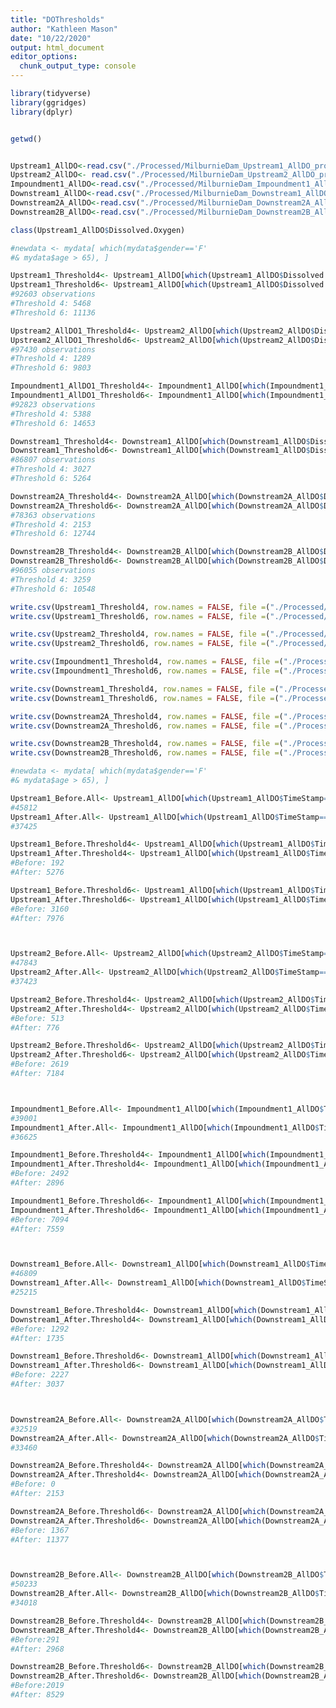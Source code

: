 ```yaml
---
title: "DOThresholds"
author: "Kathleen Mason"
date: "10/22/2020"
output: html_document
editor_options: 
  chunk_output_type: console
---
```


```r
library(tidyverse)
library(ggridges)
library(dplyr)


getwd()


Upstream1_AllDO<-read.csv("./Processed/MilburnieDam_Upstream1_AllDO_processed.csv")
Upstream2_AllDO<- read.csv("./Processed/MilburnieDam_Upstream2_AllDO_processed.csv")
Impoundment1_AllDO<-read.csv("./Processed/MilburnieDam_Impoundment1_AllDO_processed.csv")
Downstream1_AllDO<-read.csv("./Processed/MilburnieDam_Downstream1_AllDO_processed.csv")
Downstream2A_AllDO<-read.csv("./Processed/MilburnieDam_Downstream2A_AllDO_processed.csv")
Downstream2B_AllDO<-read.csv("./Processed/MilburnieDam_Downstream2B_AllDO_processed.csv")

class(Upstream1_AllDO$Dissolved.Oxygen)

```

```r
#newdata <- mydata[ which(mydata$gender=='F' 
#& mydata$age > 65), ]

Upstream1_Threshold4<- Upstream1_AllDO[which(Upstream1_AllDO$Dissolved.Oxygen <= 4),]
Upstream1_Threshold6<- Upstream1_AllDO[which(Upstream1_AllDO$Dissolved.Oxygen <= 6),]
#92603 observations
#Threshold 4: 5468
#Threshold 6: 11136

Upstream2_AllDO1_Threshold4<- Upstream2_AllDO[which(Upstream2_AllDO$Dissolved.Oxygen <= 4),]
Upstream2_AllDO1_Threshold6<- Upstream2_AllDO[which(Upstream2_AllDO$Dissolved.Oxygen <= 6),]
#97430 observations
#Threshold 4: 1289
#Threshold 6: 9803

Impoundment1_AllDO1_Threshold4<- Impoundment1_AllDO[which(Impoundment1_AllDO$Dissolved.Oxygen <= 4),]
Impoundment1_AllDO1_Threshold6<- Impoundment1_AllDO[which(Impoundment1_AllDO$Dissolved.Oxygen <= 6),]
#92823 observations
#Threshold 4: 5388
#Threshold 6: 14653

Downstream1_Threshold4<- Downstream1_AllDO[which(Downstream1_AllDO$Dissolved.Oxygen <= 4),]
Downstream1_Threshold6<- Downstream1_AllDO[which(Downstream1_AllDO$Dissolved.Oxygen <= 6),]
#86807 observations
#Threshold 4: 3027
#Threshold 6: 5264

Downstream2A_Threshold4<- Downstream2A_AllDO[which(Downstream2A_AllDO$Dissolved.Oxygen <= 4),]
Downstream2A_Threshold6<- Downstream2A_AllDO[which(Downstream2A_AllDO$Dissolved.Oxygen <= 6),]
#78363 observations
#Threshold 4: 2153
#Threshold 6: 12744

Downstream2B_Threshold4<- Downstream2B_AllDO[which(Downstream2B_AllDO$Dissolved.Oxygen <= 4),]
Downstream2B_Threshold6<- Downstream2B_AllDO[which(Downstream2B_AllDO$Dissolved.Oxygen <= 6),]
#96055 observations
#Threshold 4: 3259
#Threshold 6: 10548
```

```r
write.csv(Upstream1_Threshold4, row.names = FALSE, file =("./Processed/MilburnieDam_Upstream1_Threshold4_processed.csv"))
write.csv(Upstream1_Threshold6, row.names = FALSE, file =("./Processed/MilburnieDam_Upstream1_Threshold6_processed.csv"))

write.csv(Upstream2_Threshold4, row.names = FALSE, file =("./Processed/MilburnieDam_Upstream2_Threshold4_processed.csv"))
write.csv(Upstream2_Threshold6, row.names = FALSE, file =("./Processed/MilburnieDam_Upstream2_Threshold6_processed.csv"))

write.csv(Impoundment1_Threshold4, row.names = FALSE, file =("./Processed/MilburnieDam_Impoundment1_Threshold4_processed.csv"))
write.csv(Impoundment1_Threshold6, row.names = FALSE, file =("./Processed/MilburnieDam_Impoundment1_Threshold6_processed.csv"))

write.csv(Downstream1_Threshold4, row.names = FALSE, file =("./Processed/MilburnieDam_Downstream1_Threshold4_processed.csv"))
write.csv(Downstream1_Threshold6, row.names = FALSE, file =("./Processed/MilburnieDam_Downstream1_Threshold6_processed.csv"))

write.csv(Downstream2A_Threshold4, row.names = FALSE, file =("./Processed/MilburnieDam_Downstream2A_Threshold4_processed.csv"))
write.csv(Downstream2A_Threshold6, row.names = FALSE, file =("./Processed/MilburnieDam_Downstream2A_Threshold6_processed.csv"))

write.csv(Downstream2B_Threshold4, row.names = FALSE, file =("./Processed/MilburnieDam_Downstream2B_Threshold4_processed.csv"))
write.csv(Downstream2B_Threshold6, row.names = FALSE, file =("./Processed/MilburnieDam_Downstream2B_Threshold6_processed.csv"))
```

```r
#newdata <- mydata[ which(mydata$gender=='F' 
#& mydata$age > 65), ]

Upstream1_Before.All<- Upstream1_AllDO[which(Upstream1_AllDO$TimeStamp=='Before') ,]
#45812
Upstream1_After.All<- Upstream1_AllDO[which(Upstream1_AllDO$TimeStamp=='After') ,]
#37425

Upstream1_Before.Threshold4<- Upstream1_AllDO[which(Upstream1_AllDO$TimeStamp=='Before' & Upstream1_AllDO$Dissolved.Oxygen <= 4),]
Upstream1_After.Threshold4<- Upstream1_AllDO[which(Upstream1_AllDO$TimeStamp=='After' & Upstream1_AllDO$Dissolved.Oxygen <= 4),]
#Before: 192
#After: 5276

Upstream1_Before.Threshold6<- Upstream1_AllDO[which(Upstream1_AllDO$TimeStamp=='Before' & Upstream1_AllDO$Dissolved.Oxygen <= 6),]
Upstream1_After.Threshold6<- Upstream1_AllDO[which(Upstream1_AllDO$TimeStamp=='After' & Upstream1_AllDO$Dissolved.Oxygen <= 6),]
#Before: 3160
#After: 7976



Upstream2_Before.All<- Upstream2_AllDO[which(Upstream2_AllDO$TimeStamp=='Before') ,]
#47843
Upstream2_After.All<- Upstream2_AllDO[which(Upstream2_AllDO$TimeStamp=='After') ,]
#37423

Upstream2_Before.Threshold4<- Upstream2_AllDO[which(Upstream2_AllDO$TimeStamp=='Before' & Upstream2_AllDO$Dissolved.Oxygen <= 4),]
Upstream2_After.Threshold4<- Upstream2_AllDO[which(Upstream2_AllDO$TimeStamp=='After' & Upstream2_AllDO$Dissolved.Oxygen <= 4),]
#Before: 513
#After: 776

Upstream2_Before.Threshold6<- Upstream2_AllDO[which(Upstream2_AllDO$TimeStamp=='Before' & Upstream2_AllDO$Dissolved.Oxygen <= 6),]
Upstream2_After.Threshold6<- Upstream2_AllDO[which(Upstream2_AllDO$TimeStamp=='After' & Upstream2_AllDO$Dissolved.Oxygen <= 6),]
#Before: 2619
#After: 7184



Impoundment1_Before.All<- Impoundment1_AllDO[which(Impoundment1_AllDO$TimeStamp=='Before') ,]
#39001
Impoundment1_After.All<- Impoundment1_AllDO[which(Impoundment1_AllDO$TimeStamp=='After') ,]
#36625

Impoundment1_Before.Threshold4<- Impoundment1_AllDO[which(Impoundment1_AllDO$TimeStamp=='Before' & Impoundment1_AllDO$Dissolved.Oxygen <= 4),]
Impoundment1_After.Threshold4<- Impoundment1_AllDO[which(Impoundment1_AllDO$TimeStamp=='After' & Impoundment1_AllDO$Dissolved.Oxygen <= 4),]
#Before: 2492
#After: 2896

Impoundment1_Before.Threshold6<- Impoundment1_AllDO[which(Impoundment1_AllDO$TimeStamp=='Before' & Impoundment1_AllDO$Dissolved.Oxygen <= 6),]
Impoundment1_After.Threshold6<- Impoundment1_AllDO[which(Impoundment1_AllDO$TimeStamp=='After' & Impoundment1_AllDO$Dissolved.Oxygen <= 6),]
#Before: 7094
#After: 7559



Downstream1_Before.All<- Downstream1_AllDO[which(Downstream1_AllDO$TimeStamp=='Before') ,]
#46809
Downstream1_After.All<- Downstream1_AllDO[which(Downstream1_AllDO$TimeStamp=='After') ,]
#25215

Downstream1_Before.Threshold4<- Downstream1_AllDO[which(Downstream1_AllDO$TimeStamp=='Before' & Downstream1_AllDO$Dissolved.Oxygen <= 4),]
Downstream1_After.Threshold4<- Downstream1_AllDO[which(Downstream1_AllDO$TimeStamp=='After' & Downstream1_AllDO$Dissolved.Oxygen <= 4),]
#Before: 1292
#After: 1735

Downstream1_Before.Threshold6<- Downstream1_AllDO[which(Downstream1_AllDO$TimeStamp=='Before' & Downstream1_AllDO$Dissolved.Oxygen <= 6),]
Downstream1_After.Threshold6<- Downstream1_AllDO[which(Downstream1_AllDO$TimeStamp=='After' & Downstream1_AllDO$Dissolved.Oxygen <= 6),]
#Before: 2227
#After: 3037



Downstream2A_Before.All<- Downstream2A_AllDO[which(Downstream2A_AllDO$TimeStamp=='Before') ,]
#32519
Downstream2A_After.All<- Downstream2A_AllDO[which(Downstream2A_AllDO$TimeStamp=='After') ,]
#33460

Downstream2A_Before.Threshold4<- Downstream2A_AllDO[which(Downstream2A_AllDO$TimeStamp=='Before' & Downstream2A_AllDO$Dissolved.Oxygen <= 4),]
Downstream2A_After.Threshold4<- Downstream2A_AllDO[which(Downstream2A_AllDO$TimeStamp=='After' & Downstream2A_AllDO$Dissolved.Oxygen <= 4),]
#Before: 0
#After: 2153

Downstream2A_Before.Threshold6<- Downstream2A_AllDO[which(Downstream2A_AllDO$TimeStamp=='Before' & Downstream2A_AllDO$Dissolved.Oxygen <= 6),]
Downstream2A_After.Threshold6<- Downstream2A_AllDO[which(Downstream2A_AllDO$TimeStamp=='After' & Downstream2A_AllDO$Dissolved.Oxygen <= 6),]
#Before: 1367
#After: 11377



Downstream2B_Before.All<- Downstream2B_AllDO[which(Downstream2B_AllDO$TimeStamp=='Before') ,]
#50233
Downstream2B_After.All<- Downstream2B_AllDO[which(Downstream2B_AllDO$TimeStamp=='After') ,]
#34018

Downstream2B_Before.Threshold4<- Downstream2B_AllDO[which(Downstream2B_AllDO$TimeStamp=='Before' & Downstream2B_AllDO$Dissolved.Oxygen <= 4),]
Downstream2B_After.Threshold4<- Downstream2B_AllDO[which(Downstream2B_AllDO$TimeStamp=='After' & Downstream2B_AllDO$Dissolved.Oxygen <= 4),]
#Before:291
#After: 2968

Downstream2B_Before.Threshold6<- Downstream2B_AllDO[which(Downstream2B_AllDO$TimeStamp=='Before' & Downstream2B_AllDO$Dissolved.Oxygen <= 6),]
Downstream2B_After.Threshold6<- Downstream2B_AllDO[which(Downstream2B_AllDO$TimeStamp=='After' & Downstream2B_AllDO$Dissolved.Oxygen <= 6),]
#Before:2019
#After: 8529

```

